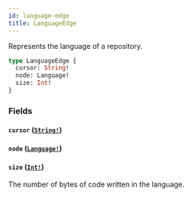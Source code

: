```yaml
---
id: language-edge
title: LanguageEdge
---
```


Represents the language of a repository.

```graphql
type LanguageEdge {
  cursor: String!
  node: Language!
  size: Int!
}
```

### Fields

#### `cursor` ([`String!`](/docs/api/scalars/string))

#### `node` ([`Language!`](/docs/api/objects/language))

#### `size` ([`Int!`](/docs/api/scalars/int))

The number of bytes of code written in the language.
